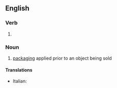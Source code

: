 ==English==

===Verb===
{{head|en|present participle}}

# {{present participle of|prepackage|lang=en|nocat=1}}

===Noun===
{{en-noun|-}}

# [[packaging]] applied prior to an object being sold

====Translations====
{{trans-top|packaging applied prior to sale}}
* Italian: {{t|it|preconfezionamento|m}}
{{trans-mid}}
{{trans-bottom}}
